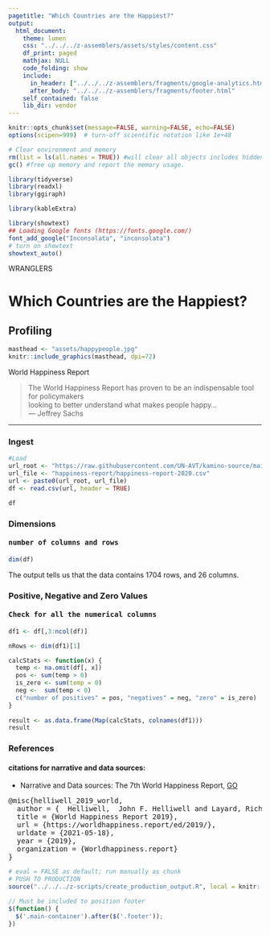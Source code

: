 ```yaml
---
pagetitle: "Which Countries are the Happiest?"
output: 
  html_document:
    theme: lumen
    css: "../../../z-assemblers/assets/styles/content.css"
    df_print: paged
    mathjax: NULL
    code_folding: show
    include:
      in_header: ["../../../z-assemblers/fragments/google-analytics.html", "../../../z-assemblers/fragments/header.html"]
      after_body: "../../../z-assemblers/fragments/footer.html"
    self_contained: false
    lib_dir: vendor
---
```



```r

knitr::opts_chunk$set(message=FALSE, warning=FALSE, echo=FALSE)
options(scipen=999)  # turn-off scientific notation like 1e+48

# Clear environment and memory
rm(list = ls(all.names = TRUE)) #will clear all objects includes hidden objects.
gc() #free up memory and report the memory usage.

library(tidyverse)
library(readxl)
library(ggiraph)

library(kableExtra)

library(showtext)
## Loading Google fonts (https://fonts.google.com/)
font_add_google("Inconsolata", "inconsolata")
# turn on showtext
showtext_auto()

```

<div class="activity">
WRANGLERS  
</div>

# Which Countries are the Happiest?
## Profiling

```r

masthead <- "assets/happypeople.jpg"
knitr::include_graphics(masthead, dpi=72)

```

<div class="figure-text">World Happiness Report</div>

> The World Happiness Report has proven to be an indispensable tool for policymakers \
looking to better understand what makes people happy...\
--- Jeffrey Sachs

***

### Ingest

```r

#Load
url_root <- "https://raw.githubusercontent.com/UN-AVT/kamino-source/main/sources/0-shared/data/"
url_file <- "happiness-report/happiness-report-2020.csv"
url <- paste0(url_root, url_file)
df <- read.csv(url, header = TRUE)

df

```

### Dimensions
#### <kbd>number of columns and rows</kbd>

```r

dim(df)

```

The output tells us that the data contains 1704 rows, and 26 columns.


### Positive, Negative and Zero Values
#### <kbd>Check for all the numerical columns</kbd>

```r

df1 <- df[,3:ncol(df)]

nRows <- dim(df1)[1]

calcStats <- function(x) {
  temp <- na.omit(df[, x])
  pos <- sum(temp > 0)
  is_zero <- sum(temp = 0)
  neg <-  sum(temp < 0)
  c("number of positives" = pos, "negatives" = neg, "zero" = is_zero)
}
  
result <- as.data.frame(Map(calcStats, colnames(df1)))
result

```
### References
#### citations for narrative and data sources:

* Narrative and Data sources: The 7th World Happiness Report, [GO](https://worldhappiness.report/ed/2019/){target="_blank"}  

<!-- or -->

<pre>
@misc{helliwell_2019_world,
  author = {  Helliwell,  John F. Helliwell and Layard, Richard  and Sachs, Jeffrey D. },
  title = {World Happiness Report 2019},
  url = {https://worldhappiness.report/ed/2019/},
  urldate = {2021-05-18},
  year = {2019},
  organization = {Worldhappiness.report}
}
</pre>



```r

# eval = FALSE as default; run manually as chunk
# PUSH TO PRODUCTION
source("../../../z-scripts/create_production_output.R", local = knitr::knit_global())

```


```js

// Must be included to position footer
$(function() {
  $('.main-container').after($('.footer'));
})

```

